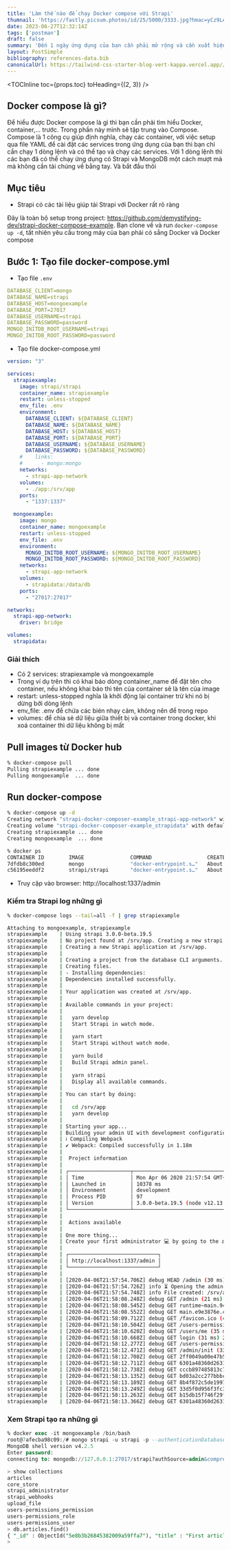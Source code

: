 ```yaml
---
title: 'Làm thế nào để chạy Docker compose với Strapi'
thumnail: 'https://fastly.picsum.photos/id/25/5000/3333.jpg?hmac=yCz9LeSs-i72Ru0YvvpsoECnCTxZjzGde805gWrAHkM'
date: 2023-06-27T12:32:14Z
tags: ['postman']
draft: false
summary: 'Đến 1 ngày ứng dụng của bạn cần phải mở rộng và cần xuất hiện trên nhiều thiết và chứa nhiều services khác nhau. Vậy thì hãy ngồi xuống làm một ly cafe và đưa chúng lên Docker compose thôi'
layout: PostSimple
bibliography: references-data.bib
canonicalUrl: https://tailwind-css-starter-blog-vert-kappa.vercel.app//blog/new-features-in-v1/
---
```


<TOCInline toc={props.toc} toHeading={(2, 3)} />

## Docker compose là gì?

Để hiểu được Docker compose là gì thì bạn cần phải tìm hiểu Docker, container,... trước. Trong phần này mình sẽ tập trung vào Compose.
Compose là 1 công cụ giúp định nghĩa, chạy các container, với việc setup qua file YAML để cài đặt các services trong ứng dụng của bạn thì bạn chỉ cần chạy 1 dòng lệnh và có thể tạo và chạy các services.
Với 1 dòng lệnh thì các bạn đã có thể chạy ứng dụng có Strapi và MongoDB một cách mượt mà mà không cần tải chúng về bằng tay. Và bắt đầu thôi

## Mục tiêu

- Strapi có các tài liệu giúp tải Strapi với Docker rất rõ ràng

Đây là toàn bộ setup trong project: https://github.com/demystifying-dev/strapi-docker-compose-example. Bạn clone về và run `docker-compose up -d`, tất nhiên yêu cầu trong máy của bạn phải có sẳng Docker và Docker compose

## Bước 1: Tạo file docker-compose.yml

- Tạo file `.env`

```YAML
DATABASE_CLIENT=mongo
DATABASE_NAME=strapi
DATABASE_HOST=mongoexample
DATABASE_PORT=27017
DATABASE_USERNAME=strapi
DATABASE_PASSWORD=password
MONGO_INITDB_ROOT_USERNAME=strapi
MONGO_INITDB_ROOT_PASSWORD=password
```

- Tạo file docker-compose.yml

```YAML
version: "3"

services:
  strapiexample:
    image: strapi/strapi
    container_name: strapiexample
    restart: unless-stopped
    env_file: .env
    environment:
      DATABASE_CLIENT: ${DATABASE_CLIENT}
      DATABASE_NAME: ${DATABASE_NAME}
      DATABASE_HOST: ${DATABASE_HOST}
      DATABASE_PORT: ${DATABASE_PORT}
      DATABASE_USERNAME: ${DATABASE_USERNAME}
      DATABASE_PASSWORD: ${DATABASE_PASSWORD}
    #    links:
    #      - mongo:mongo
    networks:
      - strapi-app-network
    volumes:
      - ./app:/srv/app
    ports:
      - "1337:1337"

  mongoexample:
    image: mongo
    container_name: mongoexample
    restart: unless-stopped
    env_file: .env
    environment:
      MONGO_INITDB_ROOT_USERNAME: ${MONGO_INITDB_ROOT_USERNAME}
      MONGO_INITDB_ROOT_PASSWORD: ${MONGO_INITDB_ROOT_PASSWORD}
    networks:
      - strapi-app-network
    volumes:
      - strapidata:/data/db
    ports:
      - "27017:27017"

networks:
  strapi-app-network:
    driver: bridge

volumes:
  strapidata:
```

### Giải thích

- Có 2 services: strapiexample và mongoexample
- Trong ví dụ trên thì có khai báo dòng container_name để đặt tên cho container, nếu không khai báo thì tên của container sẽ là tên của image
- restart: unless-stopped nghĩa là khởi động lại container trừ khi nó bị dừng bởi dòng lệnh
- env_file: .env để chứa các bién nhạy cảm, không nên để trong repo
- volumes: để chia sẻ dữ liệu giữa thiết bị và container trong docker, khi xoá container thì dữ liệu không bị mất

## Pull images từ Docker hub

```Bash
% docker-compose pull
Pulling strapiexample ... done
Pulling mongoexample  ... done
```

## Run docker-compose

```Bash
% docker-compose up -d
Creating network "strapi-docker-composer-example_strapi-app-network" with driver "bridge"
Creating volume "strapi-docker-composer-example_strapidata" with default driver
Creating strapiexample ... done
Creating mongoexample  ... done
```

```Bash
% docker ps
CONTAINER ID        IMAGE               COMMAND                  CREATED              STATUS              PORTS                      NAMES
7dfdb8c300ed        mongo               "docker-entrypoint.s…"   About a minute ago   Up About a minute   0.0.0.0:27017->27017/tcp   mongoexample
c56195eeddf2        strapi/strapi       "docker-entrypoint.s…"   About a minute ago   Up 39 seconds       0.0.0.0:1337->1337/tcp     strapiexample
```

- Truy cập vào browser: http://localhost:1337/admin

### Kiểm tra Strapi log những gì

```Bash
% docker-compose logs --tail=all -f | grep strapiexample

Attaching to mongoexample, strapiexample
strapiexample    | Using strapi 3.0.0-beta.19.5
strapiexample    | No project found at /srv/app. Creating a new strapi project
strapiexample    | Creating a new Strapi application at /srv/app.
strapiexample    |
strapiexample    | Creating a project from the database CLI arguments.
strapiexample    | Creating files.
strapiexample    | - Installing dependencies:
strapiexample    | Dependencies installed successfully.
strapiexample    |
strapiexample    | Your application was created at /srv/app.
strapiexample    |
strapiexample    | Available commands in your project:
strapiexample    |
strapiexample    |   yarn develop
strapiexample    |   Start Strapi in watch mode.
strapiexample    |
strapiexample    |   yarn start
strapiexample    |   Start Strapi without watch mode.
strapiexample    |
strapiexample    |   yarn build
strapiexample    |   Build Strapi admin panel.
strapiexample    |
strapiexample    |   yarn strapi
strapiexample    |   Display all available commands.
strapiexample    |
strapiexample    | You can start by doing:
strapiexample    |
strapiexample    |   cd /srv/app
strapiexample    |   yarn develop
strapiexample    |
strapiexample    | Starting your app...
strapiexample    | Building your admin UI with development configuration ...
strapiexample    | ℹ Compiling Webpack
strapiexample    | ✔ Webpack: Compiled successfully in 1.18m
strapiexample    |
strapiexample    |  Project information
strapiexample    |
strapiexample    | ┌────────────────────┬──────────────────────────────────────────────────┐
strapiexample    | │ Time               │ Mon Apr 06 2020 21:57:54 GMT+0000 (Coordinated … │
strapiexample    | │ Launched in        │ 10378 ms                                         │
strapiexample    | │ Environment        │ development                                      │
strapiexample    | │ Process PID        │ 97                                               │
strapiexample    | │ Version            │ 3.0.0-beta.19.5 (node v12.13.0)                  │
strapiexample    | └────────────────────┴──────────────────────────────────────────────────┘
strapiexample    |
strapiexample    |  Actions available
strapiexample    |
strapiexample    | One more thing...
strapiexample    | Create your first administrator 💻 by going to the administration panel at:
strapiexample    |
strapiexample    | ┌─────────────────────────────┐
strapiexample    | │ http://localhost:1337/admin │
strapiexample    | └─────────────────────────────┘
strapiexample    |
strapiexample    | [2020-04-06T21:57:54.706Z] debug HEAD /admin (30 ms) 200
strapiexample    | [2020-04-06T21:57:54.726Z] info ⏳ Opening the admin panel...
strapiexample    | [2020-04-06T21:57:54.748Z] info File created: /srv/app/extensions/users-permissions/config/jwt.json
strapiexample    | [2020-04-06T21:58:08.248Z] debug GET /admin (21 ms) 200
strapiexample    | [2020-04-06T21:58:08.545Z] debug GET runtime~main.94ab5055.js (171 ms) 200
strapiexample    | [2020-04-06T21:58:08.552Z] debug GET main.e9e3876e.chunk.js (115 ms) 200
strapiexample    | [2020-04-06T21:58:09.712Z] debug GET /favicon.ico (4 ms) 200
strapiexample    | [2020-04-06T21:58:10.504Z] debug GET /users-permissions/init (38 ms) 401
strapiexample    | [2020-04-06T21:58:10.620Z] debug GET /users/me (35 ms) 401
strapiexample    | [2020-04-06T21:58:10.668Z] debug GET login (31 ms) 200
strapiexample    | [2020-04-06T21:58:12.277Z] debug GET /users-permissions/init (58 ms) 200
strapiexample    | [2020-04-06T21:58:12.471Z] debug GET /admin/init (33 ms) 200
strapiexample    | [2020-04-06T21:58:12.708Z] debug GET 2ff0049a00e47b56bffc059daf9be78b.png (92 ms) 200
strapiexample    | [2020-04-06T21:58:12.711Z] debug GET 6301a48360d263198461152504dcd42b.svg (26 ms) 200
strapiexample    | [2020-04-06T21:58:12.738Z] debug GET cccb897485813c7c256901dbca54ecf2.woff2 (24 ms) 200
strapiexample    | [2020-04-06T21:58:13.135Z] debug GET bd03a2cc277bbbc338d464e679fe9942.woff2 (391 ms) 200
strapiexample    | [2020-04-06T21:58:13.189Z] debug GET 8b4f872c5de19974857328d06d3fe48f.woff2 (39 ms) 200
strapiexample    | [2020-04-06T21:58:13.249Z] debug GET 33d5f0d956f3fc30bc51f81047a2c47d.woff2 (58 ms) 200
strapiexample    | [2020-04-06T21:58:13.263Z] debug GET b15db15f746f29ffa02638cb455b8ec0.woff2 (52 ms) 200
strapiexample    | [2020-04-06T21:58:13.366Z] debug GET 6301a48360d263198461152504dcd42b.svg (101 ms) 200
```

### Xem Strapi tạo ra những gì

```SQL
% docker exec -it mongoexample /bin/bash
root@7afecba98c09:/# mongo strapi -u strapi -p --authenticationDatabase admin
MongoDB shell version v4.2.5
Enter password:
connecting to: mongodb://127.0.0.1:27017/strapi?authSource=admin&compressors=disabled&gssapiServiceName=mongodb

> show collections
articles
core_store
strapi_administrator
strapi_webhooks
upload_file
users-permissions_permission
users-permissions_role
users-permissions_user
> db.articles.find()
{ "_id" : ObjectId("5e8b3b26845382009a59ffa7"), "title" : "First article", "body" : "## Oh yes\n\nA first article!", "published" : "2020-04-07", "createdAt" : ISODate("2020-04-06T14:22:30.063Z"), "updatedAt" : ISODate("2020-04-06T14:22:30.063Z"), "__v" : 0 }
>
```
